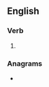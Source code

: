 ==English==

===Verb===
{{head|en|verb form}}

# {{en-third-person singular of|sign on}}

===Anagrams===
* {{anagrams|en|Singson|nosings|sign ons|sign-ons}}